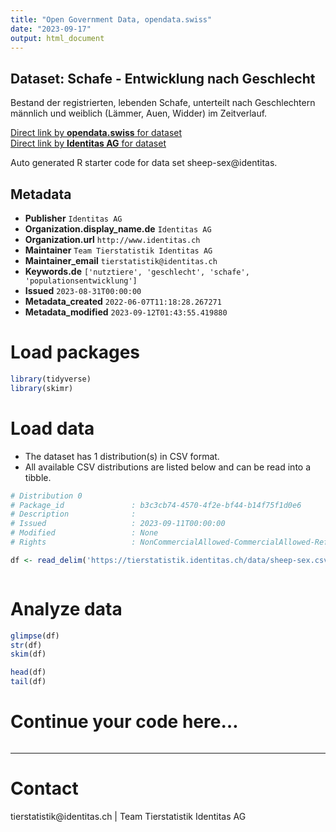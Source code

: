 ```yaml
---
title: "Open Government Data, opendata.swiss"
date: "2023-09-17"
output: html_document
---
```


## Dataset: Schafe - Entwicklung nach Geschlecht

Bestand der registrierten, lebenden Schafe, unterteilt nach Geschlechtern männlich und weiblich (Lämmer, Auen, Widder) im Zeitverlauf. 

[Direct link by **opendata.swiss** for dataset](https://opendata.swiss/de/dataset/schafe-entwicklung-nach-geschlecht)<br>
[Direct link by **Identitas AG** for dataset](https://tierstatistik.identitas.ch/)

Auto generated R starter code for data set sheep-sex@identitas.

## Metadata

- **Publisher** `Identitas AG`
- **Organization.display_name.de** `Identitas AG`
- **Organization.url** `http://www.identitas.ch`
- **Maintainer** `Team Tierstatistik Identitas AG`
- **Maintainer_email** `tierstatistik@identitas.ch`
- **Keywords.de** `['nutztiere', 'geschlecht', 'schafe', 'populationsentwicklung']`
- **Issued** `2023-08-31T00:00:00`
- **Metadata_created** `2022-06-07T11:18:28.267271`
- **Metadata_modified** `2023-09-12T01:43:55.419880`


# Load packages

```r

library(tidyverse)
library(skimr)

```

# Load data

-   The dataset has 1 distribution(s) in CSV format.
-   All available CSV distributions are listed below and can be read into a tibble.

```r

# Distribution 0
# Package_id               : b3c3cb74-4570-4f2e-bf44-b14f75f1d0e6
# Description              : 
# Issued                   : 2023-09-11T00:00:00
# Modified                 : None
# Rights                   : NonCommercialAllowed-CommercialAllowed-ReferenceRequired

df <- read_delim('https://tierstatistik.identitas.ch/data/sheep-sex.csv')



```

# Analyze data

```r

glimpse(df)
str(df)
skim(df)

head(df)
tail(df)

```

# Continue your code here...

```r

```

------------------------------------------------------------------------

# Contact

tierstatistik@identitas.ch | Team Tierstatistik Identitas AG
